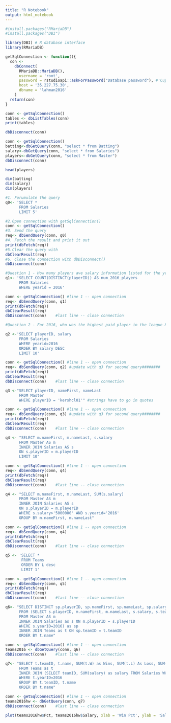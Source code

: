 ```yaml
---
title: "R Notebook"
output: html_notebook
---
```




```r
#install.packages("RMariaDB")  
#install.packages("DBI")
```


```r
library(DBI) # R database interface
library(RMariaDB)
```


```r
getSqlConnection <- function(){
  con <-
    dbConnect(
      RMariaDB::MariaDB(), 
      username = 'root',
      password = rstudioapi::askForPassword("Database password"), #'CupCknks9sKHy5gw'
      host = '35.227.75.30',
      dbname = 'lahman2016'
    ) 
  return(con)
}
```


```r
conn <- getSqlConnection()
tables <- dbListTables(conn)
print(tables)
```


```r
dbDisconnect(conn)
```


```r
conn <- getSqlConnection()
batting<-dbGetQuery(conn, "select * from Batting")
salary<-dbGetQuery(conn, "select * from Salaries")
players<-dbGetQuery(conn, "select * from Master")
dbDisconnect(conn)
```


```r
head(players)
```


```r
dim(batting)
dim(salary)
dim(players)
```


```r
#1. Forumulate the query
q0<- 'SELECT *
      FROM Salaries
      LIMIT 5'
```


```r
#2.Open connection with getSqlConnection()
conn <- getSqlConnection()
#3. Send the query
req<- dbSendQuery(conn, q0)
#4. Fetch the result and print it out
print(dbFetch(req))
#5.Clear the query with
dbClearResult(req)
#6. Close the connection with dbDisconnect()
dbDisconnect(conn)
```


```r
#Question 1 - How many players ave salary information listed for the year 2016??
q1<- 'SELECT COUNT(DISTINCT(playerID)) AS num_2016_players 
      FROM Salaries 
      WHERE yearid = 2016'
```


```r
conn <- getSqlConnection() #line 1 -- open connection
req<- dbSendQuery(conn, q1)
print(dbFetch(req))
dbClearResult(req) 
dbDisconnect(conn)    #last line -- close connection
```



```r
#Question 2 - For 2016, who was the highest paid player in the league HINT: Two parter - first consult the salary table

q2 <-'SELECT playerID, salary 
      FROM Salaries
      WHERE yearid=2016
      ORDER BY salary DESC
      LIMIT 10'

conn <- getSqlConnection() #line 1 -- open connection
req<- dbSendQuery(conn, q2) #update with q3 for second query########
print(dbFetch(req))
dbClearResult(req) 
dbDisconnect(conn)    #last line -- close connection

```



```r

q3 <-"SELECT playerID, nameFirst, nameLast
      FROM Master
      WHERE playerID = 'kershcl01'" #strings have to go in quotes

conn <- getSqlConnection() #line 1 -- open connection
req<- dbSendQuery(conn, q3) #update with q3 for second query########
print(dbFetch(req))
dbClearResult(req) 
dbDisconnect(conn)    #last line -- close connection
```


```r
q4 <- "SELECT m.nameFirst, m.nameLast, s.salary
      FROM Master AS m
      INNER JOIN Salaries AS s
      ON s.playerID = m.playerID
      LIMIT 10"

conn <- getSqlConnection() #line 1 -- open connection
req<- dbSendQuery(conn, q4)
print(dbFetch(req))
dbClearResult(req) 
dbDisconnect(conn)    #last line -- close connection
```


```r
q4 <- "SELECT m.nameFirst, m.nameLast, SUM(s.salary)
      FROM Master AS m
      INNER JOIN Salaries AS s
      ON s.playerID = m.playerID
      WHERE s.salary>'5000000' AND s.yearid='2016'
      GROUP BY m.nameFirst, m.nameLast"

conn <- getSqlConnection() #line 1 -- open connection
req<- dbSendQuery(conn, q4)
print(dbFetch(req))
dbClearResult(req) 
dbDisconnect(conn)    #last line -- close connection
```


```r
q5 <- 'SELECT *
       FROM Teams
       ORDER BY L desc
       LIMIT 1'

conn <- getSqlConnection() #line 1 -- open connection
req<- dbSendQuery(conn, q5)
print(dbFetch(req))
dbClearResult(req) 
dbDisconnect(conn)    #last line -- close connection
```



```r
q6<- "SELECT DISTINCT sp.playerID, sp.nameFirst, sp.nameLast, sp.salary, sp.teamID, t.name
      FROM (SELECT s.playerID, m.nameFirst, m.nameLast, s.salary, s.teamID
      FROM Master AS m
      INNER JOIN Salaries as s ON m.playerID = s.playerID
      WHERE s.yearID=2016) as sp
      INNER JOIN Teams as t ON sp.teamID = t.teamID
      ORDER BY t.name"

conn <- getSqlConnection() #line 1 -- open connection
teams2016 <- dbGetQuery(conn, q6)
dbDisconnect(conn)    #last line -- close connection
```


```r

q7<- "SELECT t.teamID, t.name, SUM(t.W) as Wins, SUM(t.L) As Loss, SUM(t.W)/(SUM(t.W)+SUM(t.L)) As Pct, SUM(sp.salary) as Salary
      FROM Teams as t
      INNER JOIN (SELECT teamID, SUM(salary) as salary FROM Salaries WHERE yearID=2016 GROUP BY teamID) sp ON sp.teamID = t.teamID
      WHERE t.yearID=2016
      GROUP BY t.teamID, t.name
      ORDER BY t.name"

conn <- getSqlConnection() #line 1 -- open connection
teams2016hw <- dbGetQuery(conn, q7)
dbDisconnect(conn)    #last line -- close connection
```



```r
plot(teams2016hw$Pct, teams2016hw$Salary, xlab = 'Win Pct', ylab = 'Salary', pch = '$', col='blue', main='Does salary affect winning percentage?')
```

